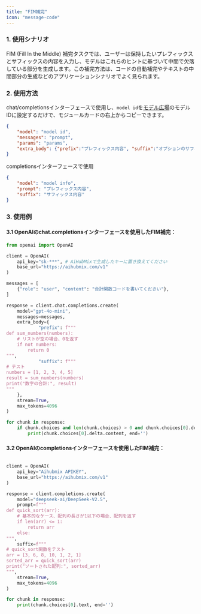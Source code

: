 ```yaml
---
title: "FIM補完"
icon: "message-code"
---
```


### 1. 使用シナリオ

FIM (Fill In the Middle) 補完タスクでは、ユーザーは保持したいプレフィックスとサフィックスの内容を入力し、モデルはこれらのヒントに基づいて中間で欠落している部分を生成します。この補完方法は、コードの自動補完やテキストの中間部分の生成などのアプリケーションシナリオでよく見られます。

### 2. 使用方法

chat/completionsインターフェースで使用し、`model id`を[モデル広場](https://aihubmix.com/models)のモデルIDに設定するだけで、モジュールカードの右上からコピーできます。

```json
{ 
    "model": "model id",
    "messages": "prompt",
    "params": "params",
    "extra_body": {"prefix":"プレフィックス内容", "suffix":"オプションのサフィックス内容"}
}
```

completionsインターフェースで使用

```json
{
    "model": "model info",
    "prompt": "プレフィックス内容",
    "suffix": "サフィックス内容"
}
```

### 3. 使用例

#### 3.1 OpenAIのchat.completionsインターフェースを使用したFIM補完：

<CodeGroup>

```py Python
from openai import OpenAI

client = OpenAI(
    api_key="sk-***", # AiHubMixで生成したキーに置き換えてください
    base_url="https://aihubmix.com/v1"
)

messages = [
    {"role": "user", "content": "合計関数コードを書いてください"},
]

response = client.chat.completions.create(
    model="gpt-4o-mini",
    messages=messages,
    extra_body={
            "prefix": f"""
def sum_numbers(numbers):
    # リストが空の場合、0を返す
    if not numbers:
        return 0
""",
            "suffix": f"""
# テスト
numbers = [1, 2, 3, 4, 5]
result = sum_numbers(numbers)
print("数字の合計:", result)
"""
    },
    stream=True,
    max_tokens=4096
)

for chunk in response:
    if chunk.choices and len(chunk.choices) > 0 and chunk.choices[0].delta.content is not None:
        print(chunk.choices[0].delta.content, end='')
```

</CodeGroup>



#### 3.2 OpenAIのcompletionsインターフェースを使用したFIM補完：
<CodeGroup>

```py Python

client = OpenAI(
    api_key="Aihubmix APIKEY", 
    base_url="https://aihubmix.com/v1"
)

response = client.completions.create(
    model="deepseek-ai/DeepSeek-V2.5",
    prompt=f"""
def quick_sort(arr):
    # 基本的なケース、配列の長さが1以下の場合、配列を返す
    if len(arr) <= 1:
        return arr
    else:
""",
    suffix=f"""
# quick_sort関数をテスト
arr = [3, 6, 8, 10, 1, 2, 1]
sorted_arr = quick_sort(arr)
print("ソートされた配列:", sorted_arr)
""",
    stream=True,
    max_tokens=4096
)

for chunk in response:
    print(chunk.choices[0].text, end='')
```

</CodeGroup>